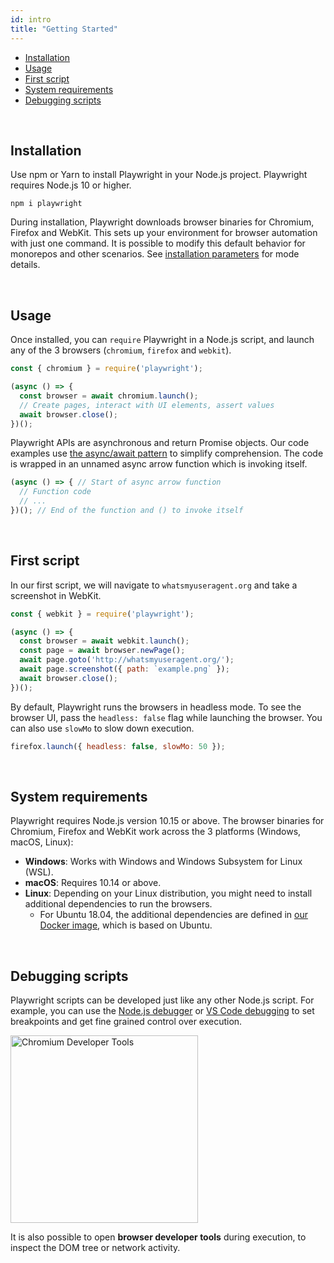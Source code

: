 ```yaml
---
id: intro
title: "Getting Started"
---
```



<!-- GEN:toc -->
- [Installation](#installation)
- [Usage](#usage)
- [First script](#first-script)
- [System requirements](#system-requirements)
- [Debugging scripts](#debugging-scripts)
<!-- GEN:stop -->

<br/>

## Installation

Use npm or Yarn to install Playwright in your Node.js project. Playwright requires Node.js 10 or higher.

```
npm i playwright
```

During installation, Playwright downloads browser binaries for Chromium, Firefox and WebKit. This sets up your environment for browser automation with just one command. It is possible to modify this default behavior for monorepos and other scenarios. See [installation parameters](installation.mdx) for mode details.

<br/>

## Usage

Once installed, you can `require` Playwright in a Node.js script, and launch any of the 3 browsers (`chromium`, `firefox` and `webkit`).

```js
const { chromium } = require('playwright');

(async () => {
  const browser = await chromium.launch();
  // Create pages, interact with UI elements, assert values
  await browser.close();
})();
```

Playwright APIs are asynchronous and return Promise objects. Our code examples use [the async/await pattern](https://developer.mozilla.org/en-US/docs/Learn/JavaScript/Asynchronous/Async_await) to simplify comprehension. The code is wrapped in an unnamed async arrow function which is invoking itself.

```js
(async () => { // Start of async arrow function
  // Function code
  // ...
})(); // End of the function and () to invoke itself
```

<br/>

## First script

In our first script, we will navigate to `whatsmyuseragent.org` and take a screenshot in WebKit.

```js
const { webkit } = require('playwright');

(async () => {
  const browser = await webkit.launch();
  const page = await browser.newPage();
  await page.goto('http://whatsmyuseragent.org/');
  await page.screenshot({ path: `example.png` });
  await browser.close();
})();
```

By default, Playwright runs the browsers in headless mode. To see the browser UI, pass the `headless: false` flag while launching the browser. You can also use `slowMo` to slow down execution.

```js
firefox.launch({ headless: false, slowMo: 50 });
```

<br/>

## System requirements

Playwright requires Node.js version 10.15 or above. The browser binaries for Chromium,
Firefox and WebKit work across the 3 platforms (Windows, macOS, Linux):

* **Windows**: Works with Windows and Windows Subsystem for Linux (WSL).
* **macOS**: Requires 10.14 or above.
* **Linux**: Depending on your Linux distribution, you might need to install additional
  dependencies to run the browsers.
  * For Ubuntu 18.04, the additional dependencies are defined in [our Docker image](https://github.com/microsoft/playwright/blob/master/utils/docker/Dockerfile.bionic),
    which is based on Ubuntu.

<br/>

## Debugging scripts

Playwright scripts can be developed just like any other Node.js script. For example, you can use the [Node.js debugger](https://nodejs.org/api/debugger.html) or [VS Code debugging](https://code.visualstudio.com/docs/nodejs/nodejs-debugging) to set breakpoints and get fine grained control over execution.

  <a href="https://user-images.githubusercontent.com/284612/77234134-5f21a500-6b69-11ea-92ec-1c146e1333ec.png"><img src="https://user-images.githubusercontent.com/284612/77234134-5f21a500-6b69-11ea-92ec-1c146e1333ec.png" width="300" alt="Chromium Developer Tools"/></a>

It is also possible to open **browser developer tools** during execution, to inspect the DOM tree or network activity.

<br/>
